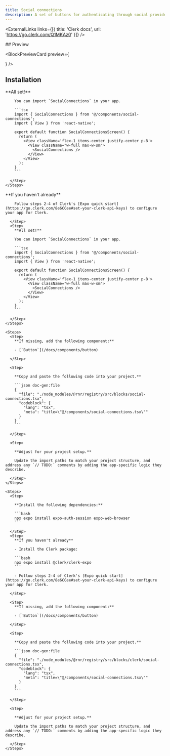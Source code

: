```yaml
---
title: Social connections
description: A set of buttons for authenticating through social providers.
---
```



<ExternalLinks links={[{ title: 'Clerk docs', url: 'https://go.clerk.com/Q1MKAz0' }]} />

<div className="h-5" />

<div id="preview" className='*:hidden scroll-m-20' aria-hidden>
  ## Preview
</div>
    
<BlockPreviewCard preview={<div className="w-full max-w-sm px-8"><SocialConnections /></div>} />


## Installation

<AuthBlockTabs>
  <AuthBlockTabsCliContent integration="none">
    <Steps>
      <Step>
        <CommandTabs args={["add", "social-connections"]}/>
      </Step>
      <Step>
        **All set!**

        You can import `SocialConnections` in your app.

        ```tsx
        import { SocialConnections } from '@/components/social-connections';
        import { View } from 'react-native';

        export default function SocialConnectionsScreen() {
          return (
            <View className='flex-1 items-center justify-center p-8'>
              <View className="w-full max-w-sm">
                <SocialConnections />
              </View>
            </View>
          );
        }
        ```

      </Step>
    </Steps>
  </AuthBlockTabsCliContent>
  <AuthBlockTabsCliContent integration="clerk">
    <Steps>
      <Step>
        <CommandTabs args={["add", "social-connections-clerk"]}/>
      </Step>
      <Step>
        **If you haven't already**

        Follow steps 2-4 of Clerk's [Expo quick start](https://go.clerk.com/8e6CCee#set-your-clerk-api-keys) to configure your app for Clerk.
        
      </Step>
      <Step>
        **All set!**

        You can import `SocialConnections` in your app.

        ```tsx
        import { SocialConnections } from '@/components/social-connections';
        import { View } from 'react-native';

        export default function SocialConnectionsScreen() {
          return (
            <View className='flex-1 items-center justify-center p-8'>
              <View className="w-full max-w-sm">
                <SocialConnections />
              </View>
            </View>
          );
        }
        ```

      </Step>
    </Steps>
  </AuthBlockTabsCliContent>

  <AuthBlockTabsManualContent integration="none">

    <Steps>
      <Step>
        **If missing, add the following component:**

        - [`Button`](/docs/components/button)

      </Step>

      <Step>

        **Copy and paste the following code into your project.**

        ```json doc-gen:file
        {
          "file": "./node_modules/@rnr/registry/src/blocks/social-connections.tsx",
          "codeblock": {
            "lang": "tsx",
            "meta": "title=\"@/components/social-connections.tsx\""
          }
        }
        ```

      </Step>
      
      <Step>

        **Adjust for your project setup.**

        Update the import paths to match your project structure, and address any `// TODO:` comments by adding the app-specific logic they describe.

      </Step>
    </Steps>

  </AuthBlockTabsManualContent>
  <AuthBlockTabsManualContent integration="clerk">

    <Steps>
      <Step>

        **Install the following dependencies:**

        ```bash
        npx expo install expo-auth-session expo-web-browser
        ```

      </Step>
      <Step>
        **If you haven't already**

        - Install the Clerk package:

        ```bash
        npx expo install @clerk/clerk-expo
        ```

        - Follow steps 2-4 of Clerk's [Expo quick start](https://go.clerk.com/8e6CCee#set-your-clerk-api-keys) to configure your app for Clerk.
        
      </Step>

      <Step>
        **If missing, add the following component:**

        - [`Button`](/docs/components/button)

      </Step>

      <Step>

        **Copy and paste the following code into your project.**

        ```json doc-gen:file
        {
          "file": "./node_modules/@rnr/registry/src/blocks/clerk/social-connections.tsx",
          "codeblock": {
            "lang": "tsx",
            "meta": "title=\"@/components/social-connections.tsx\""
          }
        }
        ```

      </Step>
      
      <Step>

        **Adjust for your project setup.**

        Update the import paths to match your project structure, and address any `// TODO:` comments by adding the app-specific logic they describe.

      </Step>
    </Steps>
    
  </AuthBlockTabsManualContent>
</AuthBlockTabs>